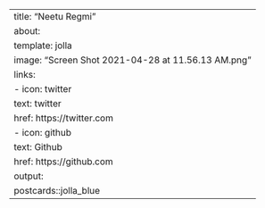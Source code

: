 
---
title: "Neetu Regmi"
about:
  template: jolla
  image: "Screen Shot 2021-04-28 at 11.56.13 AM.png"
  links:
    - icon: twitter
      text: twitter
      href: https://twitter.com
    - icon: github
      text: Github
      href: https://github.com
output:
  postcards::jolla_blue
---















